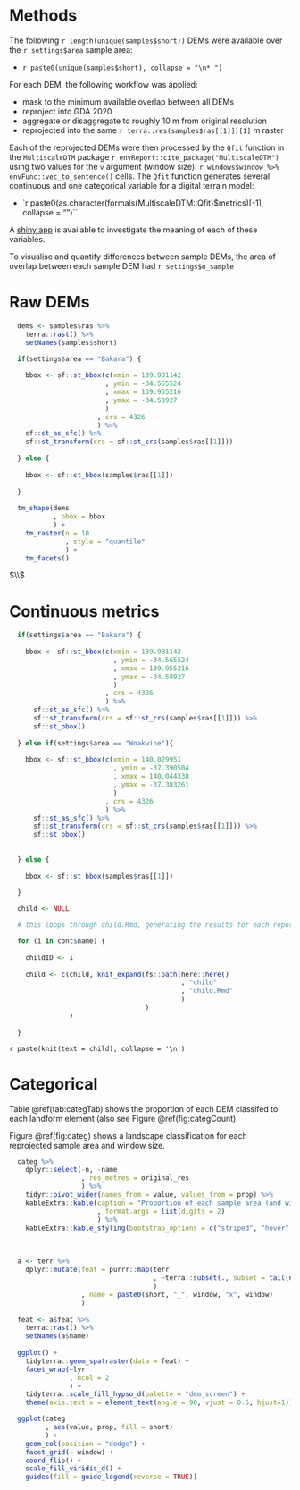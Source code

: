 
# Methods

The following `r length(unique(samples$short))` DEMs were available over the `r settings$area` sample area:

* `r paste0(unique(samples$short), collapse = "\n* ")`

For each DEM, the following workflow was applied:

* mask to the minimum available overlap between all DEMs
* reproject into GDA 2020
* aggregate or disaggregate to roughly 10 m from original resolution
* reprojected into the same `r terra::res(samples$ras[[1]])[1]` m raster

Each of the reprojected DEMs were then processed by the `Qfit` function in the `MultiscaleDTM` package `r envReport::cite_package("MultiscaleDTM")` using two values for the `v` argument (window size): `r windows$window %>% envFunc::vec_to_sentence()` cells. The `Qfit` function generates several continuous and one categorical variable for a digital terrain model:

* `r paste0(as.character(formals(MultiscaleDTM::Qfit)$metrics)[-1], collapse = "\n* ")``

A [shiny app](https://ailich.shinyapps.io/Terrain_Attributes_Explorer_App/) is available to investigate the meaning of each of these variables.

To visualise and quantify differences between sample DEMs, the area of overlap between each sample DEM had `r settings$n_sample`

# Raw DEMs

```r

  dems <- samples$ras %>%
    terra::rast() %>%
    setNames(samples$short)

  if(settings$area == "Bakara") {
    
    bbox <- sf::st_bbox(c(xmin = 139.981142
                        , ymin = -34.565524
                        , xmax = 139.955216
                        , ymax = -34.58927
                        )
                      , crs = 4326
                      ) %>%
    sf::st_as_sfc() %>%
    sf::st_transform(crs = sf::st_crs(samples$ras[[1]]))
    
  } else {
    
    bbox <- sf::st_bbox(samples$ras[[1]])
    
  }
  
  tm_shape(dems
           , bbox = bbox
           ) +
    tm_raster(n = 10
              , style = "quantile"
              ) +
    tm_facets()

```

$\\$

# Continuous metrics

```r

  if(settings$area == "Bakara") {
    
    bbox <- sf::st_bbox(c(xmin = 139.981142
                          , ymin = -34.565524
                          , xmax = 139.955216
                          , ymax = -34.58927
                          )
                        , crs = 4326
                        ) %>%
      sf::st_as_sfc() %>%
      sf::st_transform(crs = sf::st_crs(samples$ras[[1]])) %>%
      sf::st_bbox()
    
  } else if(settings$area == "Woakwine"){
    
    bbox <- sf::st_bbox(c(xmin = 140.029951
                          , ymin = -37.390504
                          , xmax = 140.044338
                          , ymax = -37.383261
                          )
                        , crs = 4326
                        ) %>%
      sf::st_as_sfc() %>%
      sf::st_transform(crs = sf::st_crs(samples$ras[[1]])) %>%
      sf::st_bbox()
    
    
  } else {
    
    bbox <- sf::st_bbox(samples$ras[[1]])
    
  }

```

```r

  child <- NULL

  # this loops through child.Rmd, generating the results for each report card

  for (i in cont$name) {
    
    childID <- i
    
    child <- c(child, knit_expand(fs::path(here::here()
                                           , "child"
                                           , "child.Rmd"
                                           )
                                  )
               )
    
  }

```

`r paste(knit(text = child), collapse = '\n')`

# Categorical

Table \@ref(tab:categTab) shows the proportion of each DEM classifed to each landform element (also see Figure \@ref(fig:categCount).

Figure \@ref(fig:categ) shows a landscape classification for each reprojected sample area and window size.

```r

  categ %>%
    dplyr::select(-n, -name
                  , res_metres = original_res
                  ) %>%
    tidyr::pivot_wider(names_from = value, values_from = prop) %>%
    kableExtra::kable(caption = "Proportion of each sample area (and window size) classified to each landform element"
                      , format.args = list(digits = 2)
                      ) %>%
    kableExtra::kable_styling(bootstrap_options = c("striped", "hover", "condensed", "responsive"))


```

<br>

```r

  a <- terr %>%
    dplyr::mutate(feat = purrr::map(terr
                                    , ~terra::subset(., subset = tail(names(.), 1))
                                    )
                  , name = paste0(short, "_", window, "x", window)
                  )
  
  feat <- a$feat %>%
    terra::rast() %>%
    setNames(a$name)
  
  ggplot() +
    tidyterra::geom_spatraster(data = feat) +
    facet_wrap(~lyr
               , ncol = 2
               ) +
    tidyterra::scale_fill_hypso_d(palette = "dem_screen") +
    theme(axis.text.x = element_text(angle = 90, vjust = 0.5, hjust=1))

```

```r

  ggplot(categ
         , aes(value, prop, fill = short)
         ) +
    geom_col(position = "dodge") +
    facet_grid(~ window) +
    coord_flip() +
    scale_fill_viridis_d() +
    guides(fill = guide_legend(reverse = TRUE))

```





